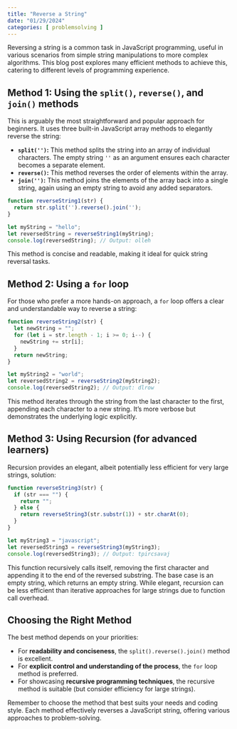 ```yaml
---
title: "Reverse a String"
date: "01/29/2024"
categories: [ problemsolving ]
---
```


Reversing a string is a common task in JavaScript programming, useful in various scenarios from simple string manipulations to more complex algorithms.  This blog post explores many efficient methods to achieve this, catering to different levels of programming experience.

## Method 1: Using the `split()`, `reverse()`, and `join()` methods

This is arguably the most straightforward and popular approach for beginners. It uses three built-in JavaScript array methods to elegantly reverse the string:

* **`split('')`:** This method splits the string into an array of individual characters.  The empty string `''` as an argument ensures each character becomes a separate element.
* **`reverse()`:** This method reverses the order of elements within the array.
* **`join('')`:** This method joins the elements of the array back into a single string, again using an empty string to avoid any added separators.


```javascript
function reverseString1(str) {
  return str.split('').reverse().join('');
}

let myString = "hello";
let reversedString = reverseString1(myString);
console.log(reversedString); // Output: olleh
```

This method is concise and readable, making it ideal for quick string reversal tasks.

## Method 2: Using a `for` loop

For those who prefer a more hands-on approach, a `for` loop offers a clear and understandable way to reverse a string:

```javascript
function reverseString2(str) {
  let newString = "";
  for (let i = str.length - 1; i >= 0; i--) {
    newString += str[i];
  }
  return newString;
}

let myString2 = "world";
let reversedString2 = reverseString2(myString2);
console.log(reversedString2); // Output: dlrow
```

This method iterates through the string from the last character to the first, appending each character to a new string.  It's more verbose but demonstrates the underlying logic explicitly.


## Method 3: Using Recursion (for advanced learners)

Recursion provides an elegant, albeit potentially less efficient for very large strings, solution:

```javascript
function reverseString3(str) {
  if (str === "") {
    return "";
  } else {
    return reverseString3(str.substr(1)) + str.charAt(0);
  }
}

let myString3 = "javascript";
let reversedString3 = reverseString3(myString3);
console.log(reversedString3); // Output: tpircsavaj
```

This function recursively calls itself, removing the first character and appending it to the end of the reversed substring.  The base case is an empty string, which returns an empty string.  While elegant, recursion can be less efficient than iterative approaches for large strings due to function call overhead.


## Choosing the Right Method

The best method depends on your priorities:

* For **readability and conciseness**, the `split().reverse().join()` method is excellent.
* For **explicit control and understanding of the process**, the `for` loop method is preferred.
* For showcasing **recursive programming techniques**, the recursive method is suitable (but consider efficiency for large strings).

Remember to choose the method that best suits your needs and coding style.  Each method effectively reverses a JavaScript string, offering various approaches to problem-solving.

